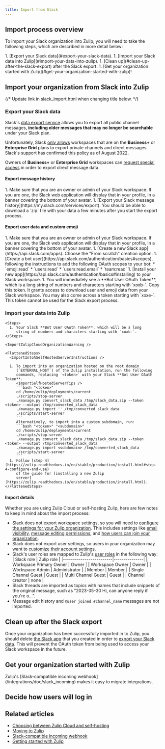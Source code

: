 ```yaml
---
title: Import from Slack
---
```





<ImportWorkspaceToZulip />

## Import process overview

To import your Slack organization into Zulip, you will need to take the
following steps, which are described in more detail below:

<Steps>
  1. [Export your Slack data](#export-your-slack-data).
  1. [Import your Slack data into Zulip](#import-your-data-into-zulip).
  1. [Clean up](#clean-up-after-the-slack-export) after the Slack export.
  1. [Get your organization started with Zulip](#get-your-organization-started-with-zulip)!
</Steps>

## Import your organization from Slack into Zulip

{/* Update link in slack_import.html when changing title below. */}

### Export your Slack data

Slack's [data export
service](https://slack.com/services/export) allows you to
export all public channel messages, **including older messages that may no
longer be searchable** under your Slack plan.

Unfortunately, Slack [only
allows](https://slack.com/help/articles/201658943-Export-your-workspace-data)
workspaces that are on the **Business+** or **Enterprise Grid** plans
to export private channels and direct messages. Slack's support has
confirmed this policy as of August 2022.

Owners of **Business+** or **Enterprise Grid** workspaces can [request
special
access](https://slack.com/help/articles/204897248-Guide-to-Slack-import-and-export-tools#options-by-plan)
in order to export direct message data.

#### Export message history

<Steps>
  1. Make sure that you are an owner or admin of your Slack
     workspace. If you are one, the Slack web application will display
     that in your profile, in a banner covering the bottom of your
     avatar.
  1. [Export your Slack message history](https://my.slack.com/services/export).
     You should be able to download a `zip` file with your data a few minutes
     after you start the export process.
</Steps>

#### Export user data and custom emoji

<Steps>
  1. Make sure that you are an owner or admin of your Slack
     workspace. If you are one, the Slack web application will display
     that in your profile, in a banner covering the bottom of your
     avatar.
  1. [Create a new Slack app](https://api.slack.com/apps). Choose the "From
     scratch" creation option.
  1. [Create a
     bot user](https://api.slack.com/authentication/basics#scopes),
     following the instructions to add the following OAuth scopes to your bot:
     * `emoji:read`
     * `users:read`
     * `users:read.email`
     * `team:read`
  1. [Install your new app](https://api.slack.com/authentication/basics#installing)
     to your Slack workspace.
  1. You will immediately see a **Bot User OAuth Token**, which is a long
     string of numbers and characters starting with `xoxb-`. Copy this token. It
     grants access to download user and emoji data from your Slack workspace.
</Steps>

<ZulipNote>
  You may also come across a token starting with `xoxe-`. This token cannot
  be used for the Slack export process.
</ZulipNote>

### Import your data into Zulip

<ImportYourDataIntoZulip />

<Tabs>
  <TabItem label="Zulip Cloud">
    <ImportIntoAZulipCloudOrganization />

    <Steps>
      1. Your Slack **Bot User OAuth Token**, which will be a long
         string of numbers and characters starting with `xoxb-`.
    </Steps>

    <ImportZulipCloudOrganizationWarning />
  </TabItem>

  <TabItem label="Self hosting">
    <ImportIntoASelfHostedServerDescription />

    <FlattenedSteps>
      <ImportIntoASelfHostedServerInstructions />

      1. To import into an organization hosted on the root domain
         (`EXTERNAL_HOST`) of the Zulip installation, run the following
         commands, replacing `<token>` with your Slack **Bot User OAuth Token**.
         <ImportSelfHostedServerTips />
         ```bash "<token>"
         cd /home/zulip/deployments/current
         ./scripts/stop-server
         ./manage.py convert_slack_data /tmp/slack_data.zip --token <token> --output /tmp/converted_slack_data
         ./manage.py import '' /tmp/converted_slack_data
         ./scripts/start-server
         ```
         Alternatively, to import into a custom subdomain, run:
         ```bash "<token>" "<subdomain>"
         cd /home/zulip/deployments/current
         ./scripts/stop-server
         ./manage.py convert_slack_data /tmp/slack_data.zip --token <token> --output /tmp/converted_slack_data
         ./manage.py import <subdomain> /tmp/converted_slack_data
         ./scripts/start-server
         ```
      1. Follow [step 4](https://zulip.readthedocs.io/en/stable/production/install.html#step-4-configure-and-use)
         of the guide for [installing a new Zulip
         server](https://zulip.readthedocs.io/en/stable/production/install.html).
    </FlattenedSteps>
  </TabItem>
</Tabs>

#### Import details

Whether you are using Zulip Cloud or self-hosting Zulip, here are few notes to keep
in mind about the import process:

* Slack does not export workspace settings, so you will need to [configure
  the settings for your Zulip organization](/help/customize-organization-settings).
  This includes settings like [email
  visibility](/help/configure-email-visibility),
  [message editing permissions](/help/restrict-message-editing-and-deletion),
  and [how users can join your organization](/help/restrict-account-creation).
* Slack does not export user settings, so users in your organization may want to
  [customize their account settings](/help/getting-started-with-zulip).
* Slack's user roles are mapped to Zulip's [user
  roles](/help/user-roles) in the following way:
  | Slack role              | Zulip role    |
  |-------------------------|---------------|
  | Workspace Primary Owner | Owner         |
  | Workspace Owner         | Owner         |
  | Workspace Admin         | Administrator |
  | Member                  | Member        |
  | Single Channel Guest    | Guest         |
  | Multi Channel Guest     | Guest         |
  | Channel creator         | none          |
* Slack threads are imported as topics with names that include snippets of the
  original message, such as "2023-05-30 Hi, can anyone reply if you're o…".
* Message edit history and `@user joined #channel_name` messages are not imported.

## Clean up after the Slack export

Once your organization has been successfully imported in to Zulip, you should
delete [the Slack app](https://api.slack.com/apps) that you created in order to
[export your Slack data](#export-your-slack-data).  This will prevent the OAuth
token from being used to access your Slack workspace in the future.

## Get your organization started with Zulip

<ImportGetYourOrganizationStarted />

<ZulipTip>
  Zulip's [Slack-compatible incoming webhook](/integrations/doc/slack_incoming)
  makes it easy to migrate integrations.
</ZulipTip>

## Decide how users will log in

<ImportHowUsersWillLogIn />

## Related articles

* [Choosing between Zulip Cloud and self-hosting](/help/zulip-cloud-or-self-hosting)
* [Moving to Zulip](/help/moving-to-zulip)
* [Slack-compatible incoming webhook](/integrations/doc/slack_incoming)
* [Getting started with Zulip](/help/getting-started-with-zulip)
